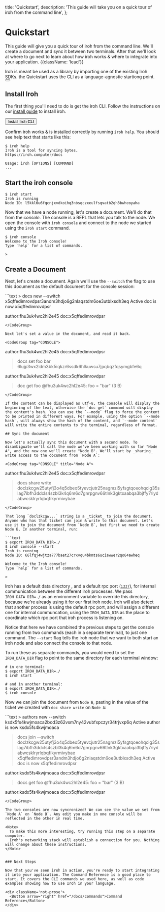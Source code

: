   title: 'Quickstart',
  description:
    'This guide will take you on a quick tour of iroh from the command line',
};

# Quickstart

This guide will give you a quick tour of iroh from the command line. We'll create a document and sync it between two terminals. After that we'll look at where to go next to learn about how iroh works & where to integrate into your application. {{className: 'lead'}}

<Note>
Iroh is meant be used as a library by importing one of the existing Iroh SDKs. the Quickstart uses the CLI as a language-agnostic startiong point.

<div className="not-prose mb-16 mt-6 flex gap-3">
  <Button href="/docs/sdks" arrow="right" variant="text" children="Explore SDKs" />
</div>
</Note>

## Install Iroh

The first thing you'll need to do is get the iroh CLI. Follow the instructions on our [install guide](/docs/install) to install iroh.

<div className='not-prose'>
  <Button arrow="right" href="/docs/install">Install Iroh CLI</Button>
</div>

Confirm iroh works & is installed correctly by running `iroh help`. You should see help text that starts like this:

```text
$ iroh help
Iroh is a tool for syncing bytes.
https://iroh.computer/docs

Usage: iroh [OPTIONS] [COMMAND]
...
```

## Start the iroh console

```text
$ iroh start
Iroh is running
Node ID: l5kkl6u6fqcnjxvdkoihq3nbsqczxeulfsqvatb2qh3bwheoyaha
```

Now that we have a node running, let's create a document. We'll do that from the _console_. The console is a REPL that lets you talk to the node. We open the console with `iroh console` and connect to the node we started using the `iroh start` command.

```text
$ iroh console
Welcome to the Iroh console!
Type `help` for a list of commands.

>
```

## Create a Document

Next, let's create a document. Again we'll use the `--switch` the flag to use this document as the default document for the console session:

<CodeGroup tag="CONSOLE">
```text
> docs new --switch
x5qffedimrovdpsr3andm3hdjo6g2nlaqstdm6oe3utblxsdh3eq
Active doc is now x5qffedimrovdpsr

author:fhu3uk4wc2hl2e45 doc:x5qffedimrovdpsr
> 
```
</CodeGroup>

Next let's set a value in the document, and read it back.

<CodeGroup tag="CONSOLE">
```
author:fhu3uk4wc2hl2e45 doc:x5qffedimrovdpsr
> docs set foo bar
6lujp3wx2idm3bk5iqkzr6ssdk6hlkuwsu7jpqbqzfqsymgbfe6q

author:fhu3uk4wc2hl2e45 doc:x5qffedimrovdpsr
> doc get foo
@fhu3uk4wc2hl2e45: foo = "bar" (3 B)
```
</CodeGroup>

If the content can be displayed as utf-8, the console will display the beginning of the text, otherwise the `doc get` command will display the content's hash. You can use the `--mode` flag to force the content to be printed in different ways. For example, using the option `--mode hash`, will always show the hash of the content, and `--mode content` will write the entire contents to the terminal, regardless of format.

## Sync the document

Now let's actually sync this document with a second node. To disambiguate we'll call the node we've been working with so far "Node A", and the new one we'll create "Node B". We'll start by _sharing_ write access to the document from `Node A`:

<CodeGroup tag="CONSOLE" title="Node A">
```
author:fhu3uk4wc2hl2e45 doc:x5qffedimrovdpsr
> docs share write
doclzkcgw25utyfj3o4q5dbeo5tyevcjutr25nagmzi5yfsgtqoeohqcig35slag7ibfh3ddcls4szbl3k4q6m6d7gnrpgnv66tlnk3gktxaabqa3bjffy7riydabwcsklryrlqbqfikyrmivybae
```
</CodeGroup>

That long `doclzkcgw...` string is a _ticket_ to join the document. Anyone who has that ticket can join & write to this document. Let's use it to join the document from `Node B`, but first we need to create Node B. In another terminal, run:

```text
$ export IROH_DATA_DIR=./
$ iroh console --start
Iroh is running
Node ID: 66lfqj4wjtza777baet27crxvqu4bkmts6uciawwer2qo64awheq

Welcome to the Iroh console!
Type `help` for a list of commands.

>
```

Iroh has a default data directory , and a default rpc port ([`1337`](https://en.wikipedia.org/wiki/Leet)), for internal communication between the different iroh processes. We pass `IROH_DATA_DIR=./` as an environment variable to override this directory, because we're already using it for our first iroh node. Iroh will also detect that another process is using the default rpc port, and will assign a different one for internal communcation, using the `IROH_DATA_DIR` as the place to coordinate which rpc port that iroh process is listening on.

Notice that here we have combined the previous steps to get the console running from two commands (each in a separate terminal), to just one command. The `--start` flag tells the iroh node that we want to both start an iroh node and also connect the console to that node.

To run these as separate commands, you would need to set the `IROH_DATA_DIR` flag to point to the same directory for each terminal window:
```text
# in one terminal:
$ export IROH_DATA_DIR=./
$ iroh start
```

```text
# and in another terminal:
$ export IROH_DATA_DIR=./
$ iroh console
```

Now we can join the document from `Node B`, pasting in the value of the ticket we created with `doc share write` on `Node A`:

<CodeGroup tag="CONSOLE" title="Node B">
```text
> authors new --switch
ksdx5fs4kwjmoaca2bod3z62vsm7ny42vubfxpczyr34trjvxp6q
Active author is now ksdx5fs4kwjmoaca

> docs join --switch doclzkcgw25utyfj3o4q5dbeo5tyevcjutr25nagmzi5yfsgtqoeohqcig35slag7ibfh3ddcls4szbl3k4q6m6d7gnrpgnv66tlnk3gktxaabqa3bjffy7riydabwcsklryrlqbqfikyrmivybae
x5qffedimrovdpsr3andm3hdjo6g2nlaqstdm6oe3utblxsdh3eq
Active doc is now x5qffedimrovdpsr

author:ksdx5fs4kwjmoaca doc:x5qffedimrovdpsr
> docs get foo
@fhu3uk4wc2hl2e45: foo = "bar" (3 B)

author:ksdx5fs4kwjmoaca doc:x5qffedimrovdpsr
```
</CodeGroup>

The two consoles are now syncronized! We can see the value we set from `Node A` on `Node B`. Any edit you make in one console will be reflected in the other in real time.

<Note>
  To make this more interesting, try running this step on a separate computer.
  Iroh's networking stack will establish a connection for you. Nothing will change about these instructions.
</Note>


### Next Steps

Now that you've seen iroh in action, you're ready to start integrating it into your application. The Command Reference is a good place to start. It covers the CLI commands we used here, as well as code examples showing how to use Iroh in your language.

<div className='not-prose'>
  <Button arrow="right" href="/docs/commands">Command Reference</Button>
</div>
